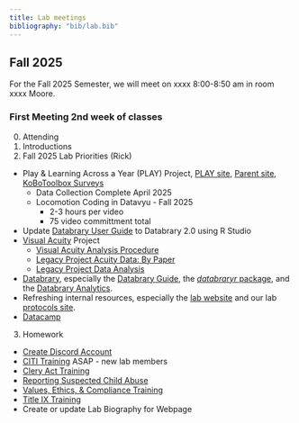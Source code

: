 ```yaml
---
title: Lab meetings
bibliography: "bib/lab.bib"
---
```


## Fall 2025

For the Fall 2025 Semester, we will meet on xxxx 8:00-8:50 am in room xxxx Moore.

### First Meeting 2nd week of classes

0. Attending
1. Introductions
2. Fall 2025 Lab Priorities (Rick)
  - Play & Learning Across a Year (PLAY) Project, [PLAY site](https://play-project.org), [Parent site](https://anhourinthelife.org), [KoBoToolbox Surveys](https://PLAY-behaviorome.github.io/KoBoToolbox/)
    - Data Collection Complete April 2025
    - Locomotion Coding in Datavyu - Fall 2025
      - 2-3 hours per video
      - 75 video committment total
  - Update [Databrary User Guide](https://databrary.github.io/guide/) to Databrary 2.0 using R Studio
  - [Visual Acuity](https://gilmore-lab.github.io/visual-acuity/) Project
    - [Visual Acuity Analysis Procedure](https://docs.google.com/document/d/1jdoIzE1cLHphA9y89jyhK20lTXJ2WCu4fBIATH25EeY/edit?tab=t.0)
    - [Legacy Project Acuity Data: By Paper](https://docs.google.com/spreadsheets/d/1UFZkbh9oU4JHpYsrkDQcNmDyqD4J-qB74dhyMzIkqKs/edit?gid=432255138#gid=432255138)
    - [Legacy Project Data Analysis](https://docs.google.com/spreadsheets/d/1XnGweqEAiTlU8mhvWqtCCMNm9l5txdR0YpQsuMxvgio/edit?gid=998401983#gid=998401983)
  - [Databrary](https://databrary.org), especially the [Databrary Guide](https://databrary.github.io/guide), the [*databraryr* package](https://databrary.github.io/databraryr), and the [Databrary Analytics](https://databrary.github.io/analytics).
  - Refreshing internal resources, especially the [lab website](https://gilmore-lab.github.io) and our lab [protocols site](https://gilmore-lab.github.io/protocols).
  - [Datacamp](https://www.datacamp.com/) 

3. Homework
  - [Create Discord Account](https://gilmore-lab.github.io/protocols/onboarding.html#discord)
  - [CITI Training](https://gilmore-lab.github.io/protocols/training.html#citi-training) ASAP - new lab members
  - [Clery Act Training](https://gilmore-lab.github.io/protocols/training.html#clery-act-training) 
  - [Reporting Suspected Child Abuse](https://gilmore-lab.github.io/protocols/training.html#reporting-suspected-child-abuse)
  - [Values, Ethics, & Compliance Training](https://gilmore-lab.github.io/protocols/training.html#values-ethics-and-compliance-training) 
  - [Title IX Training](https://gilmore-lab.github.io/protocols/training.html#understanding-title-ix-at-penn-state) 
  - Create or update Lab Biography for Webpage